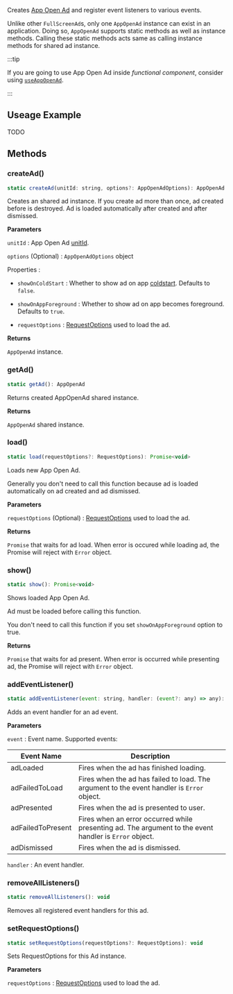 Creates [App Open Ad](https://developers.google.com/admob/android/app-open-ads) and register event listeners to various events.

Unlike other `FullScreenAd`s, only one `AppOpenAd` instance can exist in an application. Doing so, `AppOpenAd` supports static methods as well as instance methods. Calling these static methods acts same as calling instance methods for shared ad instance.

:::tip

If you are going to use App Open Ad inside _functional component_, consider using [`useAppOpenAd`](/docs/api/hooks/useAppOpenAd).

:::

## Useage Example

TODO

## Methods

### createAd()

```js
static createAd(unitId: string, options?: AppOpenAdOptions): AppOpenAd
```

Creates an shared ad instance. If you create ad more than once, ad created before is destroyed. Ad is loaded automatically after created and after dismissed.

**Parameters**

`unitId` : App Open Ad [unitId](https://support.google.com/admob/answer/7356431).

`options` (Optional) : `AppOpenAdOptions` object

Properties :

- `showOnColdStart` : Whether to show ad on app [coldstart](https://developers.google.com/admob/android/app-open-ads#coldstart). Defaults to `false`.

- `showOnAppForeground` : Whether to show ad on app becomes foreground. Defaults to `true`.

- `requestOptions` : [RequestOptions](RequestOptions) used to load the ad.

**Returns**

`AppOpenAd` instance.

### getAd()

```js
static getAd(): AppOpenAd
```

Returns created AppOpenAd shared instance.

**Returns**

`AppOpenAd` shared instance.

### load()

```js
static load(requestOptions?: RequestOptions): Promise<void>
```

Loads new App Open Ad.

Generally you don't need to call this function because ad is loaded automatically on ad created and ad dismissed.

**Parameters**

`requestOptions` (Optional) : [RequestOptions](RequestOptions) used to load the ad.

**Returns**

`Promise` that waits for ad load. When error is occured while loading ad, the Promise will reject with `Error` object.

### show()

```js
static show(): Promise<void>
```

Shows loaded App Open Ad.

Ad must be loaded before calling this function.

You don't need to call this function if you set `showOnAppForeground` option to true.

**Returns**

`Promise` that waits for ad present. When error is occurred while presenting ad, the Promise will reject with `Error` object.

### addEventListener()

```js
static addEventListener(event: string, handler: (event?: any) => any): void
```

Adds an event handler for an ad event.

**Parameters**

`event` : Event name. Supported events:

| Event Name        | Description                                                                                            |
| ----------------- | ------------------------------------------------------------------------------------------------------ |
| adLoaded          | Fires when the ad has finished loading.                                                                |
| adFailedToLoad    | Fires when the ad has failed to load. The argument to the event handler is `Error` object.             |
| adPresented       | Fires when the ad is presented to user.                                                                |
| adFailedToPresent | Fires when an error occurred while presenting ad. The argument to the event handler is `Error` object. |
| adDismissed       | Fires when the ad is dismissed.                                                                        |

`handler` : An event handler.

### removeAllListeners()

```js
static removeAllListeners(): void
```

Removes all registered event handlers for this ad.

### setRequestOptions()

```js
static setRequestOptions(requestOptions?: RequestOptions): void
```

Sets RequestOptions for this Ad instance.

**Parameters**

`requestOptions` : [RequestOptions](RequestOptions) used to load the ad.
